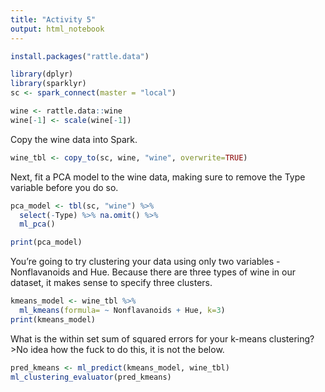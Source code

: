 ```yaml
---
title: "Activity 5"
output: html_notebook
---
```


```r
install.packages("rattle.data")
```

```r
library(dplyr)
library(sparklyr)
sc <- spark_connect(master = "local")
```
```r
wine <- rattle.data::wine
wine[-1] <- scale(wine[-1])
```

Copy the wine data into Spark.

```r
wine_tbl <- copy_to(sc, wine, "wine", overwrite=TRUE)
```

Next, fit a PCA model to the wine data, making sure to remove the Type variable before you do so. 

```r
pca_model <- tbl(sc, "wine") %>%
  select(-Type) %>% na.omit() %>%
  ml_pca()
```

```r
print(pca_model)
```
You’re going to try clustering your data using only two variables - Nonflavanoids and Hue. Because there are three types of wine in our dataset, it makes sense to specify three clusters.

```r
kmeans_model <- wine_tbl %>%
  ml_kmeans(formula= ~ Nonflavanoids + Hue, k=3)
print(kmeans_model)
```
What is the within set sum of squared errors for your k-means clustering?
>No idea how the fuck to do this, it is not the below.

```r
pred_kmeans <- ml_predict(kmeans_model, wine_tbl)
ml_clustering_evaluator(pred_kmeans)
```



